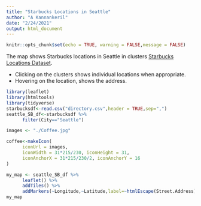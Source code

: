 ```yaml
---
title: "Starbucks Locations in Seattle"
author: "A Kannankeril"
date: "2/24/2021"
output: html_document
---
```


```r
knitr::opts_chunk$set(echo = TRUE, warning = FALSE,message = FALSE)
```

The map shows Starbucks locations in Seattle in clusters [Starbucks Locations Dataset](https://www.kaggle.com/starbucks/store-locations). 

- Clicking on the clusters shows individual locations when appropriate. 
- Hovering on the location, shows the address.

```r
library(leaflet)
library(htmltools)
library(tidyverse)
starbucksdf<-read.csv("directory.csv",header = TRUE,sep=",")
seattle_SB_df<-starbucksdf %>%
      filter(City=="Seattle")
```


```r


images <- "./Coffee.jpg"

coffee<-makeIcon(
      iconUrl = images,
      iconWidth = 31*215/230, iconHeight = 31,
      iconAnchorX = 31*215/230/2, iconAnchorY = 16
)

my_map <- seattle_SB_df %>%
      leaflet() %>%
      addTiles() %>%
      addMarkers(~Longitude,~Latitude,label=~htmlEscape(Street.Address),clusterOptions = markerClusterOptions(),icon=coffee)
my_map


```

